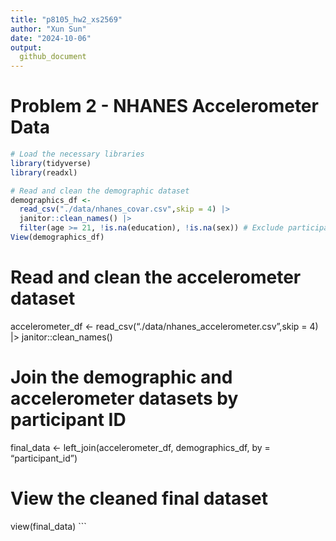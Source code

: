 ```yaml
---
title: "p8105_hw2_xs2569"
author: "Xun Sun"
date: "2024-10-06"
output:
  github_document
---
```




# Problem 2 - NHANES Accelerometer Data
```r
# Load the necessary libraries
library(tidyverse)
library(readxl)
```

```r
# Read and clean the demographic dataset
demographics_df <- 
  read_csv("./data/nhanes_covar.csv",skip = 4) |> 
  janitor::clean_names() |>
  filter(age >= 21, !is.na(education), !is.na(sex)) # Exclude participants under 21 and those with missing data
View(demographics_df)
```
# Read and clean the accelerometer dataset
accelerometer_df <- 
  read_csv("./data/nhanes_accelerometer.csv",skip = 4) |>
  janitor::clean_names()

# Join the demographic and accelerometer datasets by participant ID
final_data <- left_join(accelerometer_df, demographics_df, by = "participant_id")

# View the cleaned final dataset
view(final_data)
```

